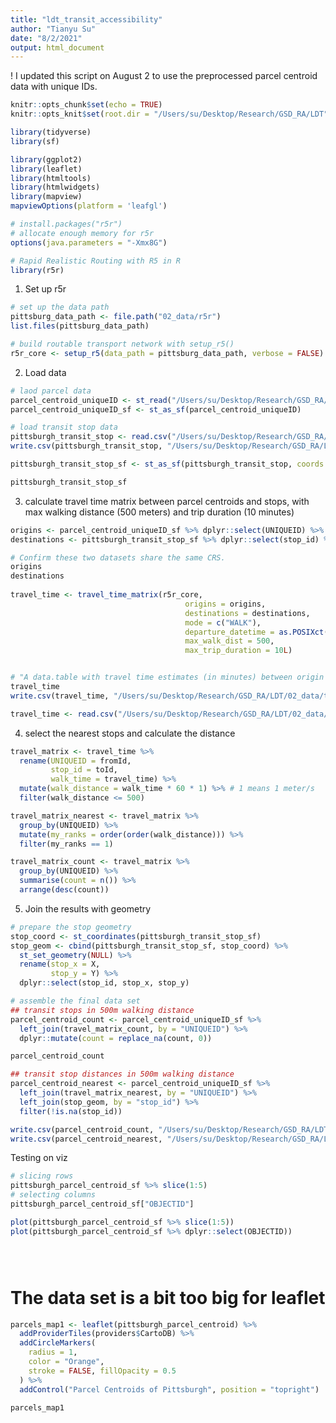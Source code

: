 ```yaml
---
title: "ldt_transit_accessibility"
author: "Tianyu Su"
date: "8/2/2021"
output: html_document
---
```


! I updated this script on August 2 to use the preprocessed parcel centroid data with unique IDs.

```r
knitr::opts_chunk$set(echo = TRUE)
knitr::opts_knit$set(root.dir = "/Users/su/Desktop/Research/GSD_RA/LDT")
```

```r

library(tidyverse)
library(sf)

library(ggplot2)
library(leaflet)
library(htmltools)
library(htmlwidgets)
library(mapview)
mapviewOptions(platform = 'leafgl')

```

```r

# install.packages("r5r")
# allocate enough memory for r5r
options(java.parameters = "-Xmx8G")

# Rapid Realistic Routing with R5 in R
library(r5r)

```
1. Set up r5r
```r
# set up the data path
pittsburg_data_path <- file.path("02_data/r5r")
list.files(pittsburg_data_path)

# build routable transport network with setup_r5()
r5r_core <- setup_r5(data_path = pittsburg_data_path, verbose = FALSE)

```
2. Load data
```r

# laod parcel data
parcel_centroid_uniqueID <- st_read("/Users/su/Desktop/Research/GSD_RA/LDT/02_data/parcel/parcel_centroid_uniqueID.geojson")
parcel_centroid_uniqueID_sf <- st_as_sf(parcel_centroid_uniqueID)

# load transit stop data
pittsburgh_transit_stop <- read.csv("/Users/su/Desktop/Research/GSD_RA/LDT/02_data/GTFS/stops.txt")
write.csv(pittsburgh_transit_stop, "/Users/su/Desktop/Research/GSD_RA/LDT/02_data/GTFS/pittsburgh_transit_stop.csv", row.names = FALSE)

pittsburgh_transit_stop_sf <- st_as_sf(pittsburgh_transit_stop, coords = c("stop_lon", "stop_lat"), crs = 4326, agr = "constant")

pittsburgh_transit_stop_sf

```
3. calculate travel time matrix between parcel centroids and stops, with max walking distance (500 meters) and trip duration (10 minutes)
```r

origins <- parcel_centroid_uniqueID_sf %>% dplyr::select(UNIQUEID) %>% rename(id = UNIQUEID)
destinations <- pittsburgh_transit_stop_sf %>% dplyr::select(stop_id) %>% rename(id = stop_id)

# Confirm these two datasets share the same CRS.
origins
destinations
  
travel_time <- travel_time_matrix(r5r_core,
                                       origins = origins,
                                       destinations = destinations,
                                       mode = c("WALK"),
                                       departure_datetime = as.POSIXct("07-07-2021 8:00:00", format = "%d-%m-%Y %H:%M:%S"),
                                       max_walk_dist = 500,
                                       max_trip_duration = 10L)


# "A data.table with travel time estimates (in minutes) between origin destination pairs by a given transport mode."
travel_time
write.csv(travel_time, "/Users/su/Desktop/Research/GSD_RA/LDT/02_data/ttm/parcel_stops_ttm.csv", row.names = FALSE)

```

```r

travel_time <- read.csv("/Users/su/Desktop/Research/GSD_RA/LDT/02_data/ttm/parcel_stops_ttm.csv")

```

4. select the nearest stops and calculate the distance
```r

travel_matrix <- travel_time %>%
  rename(UNIQUEID = fromId,
         stop_id = toId,
         walk_time = travel_time) %>%
  mutate(walk_distance = walk_time * 60 * 1) %>% # 1 means 1 meter/s
  filter(walk_distance <= 500)

travel_matrix_nearest <- travel_matrix %>%
  group_by(UNIQUEID) %>%
  mutate(my_ranks = order(order(walk_distance))) %>%
  filter(my_ranks == 1)

travel_matrix_count <- travel_matrix %>%
  group_by(UNIQUEID) %>%
  summarise(count = n()) %>%
  arrange(desc(count))

```
5. Join the results with geometry

```r

# prepare the stop geometry
stop_coord <- st_coordinates(pittsburgh_transit_stop_sf)
stop_geom <- cbind(pittsburgh_transit_stop_sf, stop_coord) %>%
  st_set_geometry(NULL) %>%
  rename(stop_x = X,
         stop_y = Y) %>%
  dplyr::select(stop_id, stop_x, stop_y)

# assemble the final data set
## transit stops in 500m walking distance
parcel_centroid_count <- parcel_centroid_uniqueID_sf %>%
  left_join(travel_matrix_count, by = "UNIQUEID") %>%
  dplyr::mutate(count = replace_na(count, 0))

parcel_centroid_count

## transit stop distances in 500m walking distance
parcel_centroid_nearest <- parcel_centroid_uniqueID_sf %>%
  left_join(travel_matrix_nearest, by = "UNIQUEID") %>%
  left_join(stop_geom, by = "stop_id") %>%
  filter(!is.na(stop_id))

write.csv(parcel_centroid_count, "/Users/su/Desktop/Research/GSD_RA/LDT/02_data/transitAccessibility/parcel_centroid_count.csv", row.names = FALSE)
write.csv(parcel_centroid_nearest, "/Users/su/Desktop/Research/GSD_RA/LDT/02_data/transitAccessibility/parcel_centroid_nearest.csv", row.names = FALSE)

```






Testing on viz
```r

# slicing rows
pittsburgh_parcel_centroid_sf %>% slice(1:5)
# selecting columns
pittsburgh_parcel_centroid_sf["OBJECTID"]

plot(pittsburgh_parcel_centroid_sf %>% slice(1:5))
plot(pittsburgh_parcel_centroid_sf %>% dplyr::select(OBJECTID))





```

# The data set is a bit too big for leaflet
```r

parcels_map1 <- leaflet(pittsburgh_parcel_centroid) %>%
  addProviderTiles(providers$CartoDB) %>%
  addCircleMarkers(
    radius = 1,
    color = "Orange",
    stroke = FALSE, fillOpacity = 0.5
  ) %>%
  addControl("Parcel Centroids of Pittsburgh", position = "topright")

parcels_map1







```

